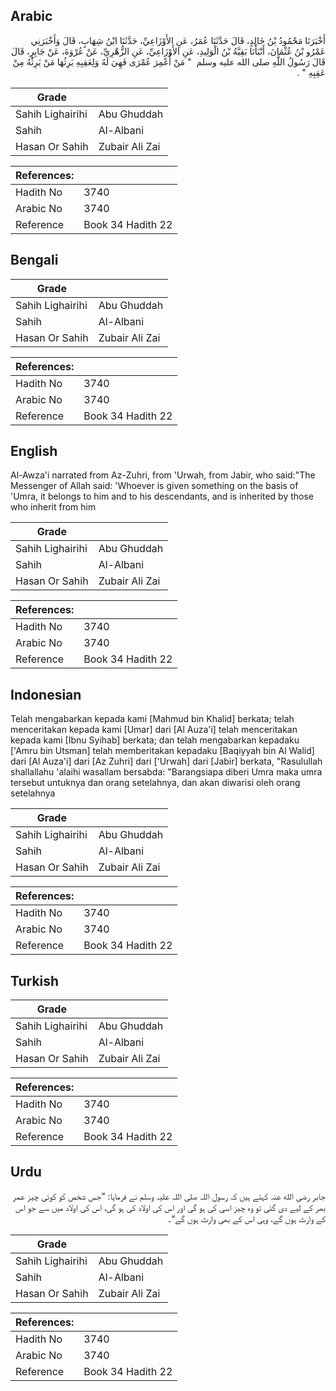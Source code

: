 ## Arabic


<div dir="rtl" lang="ar" style={{fontSize:'larger',backgroundColor:'#f8f9fa',padding:20}}>
أَخْبَرَنَا مَحْمُودُ بْنُ خَالِدٍ، قَالَ حَدَّثَنَا عُمَرُ، عَنِ الأَوْزَاعِيِّ، حَدَّثَنَا ابْنُ شِهَابٍ، قَالَ وَأَخْبَرَنِي عَمْرُو بْنُ عُثْمَانَ، أَنْبَأَنَا بَقِيَّةُ بْنُ الْوَلِيدِ، عَنِ الأَوْزَاعِيِّ، عَنِ الزُّهْرِيِّ، عَنْ عُرْوَةَ، عَنْ جَابِرٍ، قَالَ قَالَ رَسُولُ اللَّهِ صلى الله عليه وسلم ‏ "‏ مَنْ أُعْمِرَ عُمْرَى فَهِيَ لَهُ وَلِعَقِبِهِ يَرِثُهَا مَنْ يَرِثُهُ مِنْ عَقِبِهِ ‏"‏ ‏.‏
</div>
<div style={{backgroundColor:'#f8f9fa',padding:20, marginBottom: 10}}><table> <thead> <tr> <th>Grade</th> <th></th> </tr> </thead> <tbody> <tr><td>Sahih Lighairihi</td><td>Abu Ghuddah</td></tr><tr><td>Sahih</td><td>Al-Albani</td></tr><tr><td>Hasan Or Sahih</td><td>Zubair Ali Zai</td></tr></tbody></table><table> <thead> <tr> <th>References:</th> <th></th> </tr> </thead> <tbody><tr><td>Hadith No</td><td>3740</td></tr><tr><td>Arabic No</td><td>3740</td></tr><tr><td>Reference</td><td>Book 34 Hadith 22</td></tr></tbody></table></div>

## Bengali


<div dir="ltr" lang="bn" style={{fontSize:'larger',backgroundColor:'#f8f9fa',padding:20}}>

</div>
<div style={{backgroundColor:'#f8f9fa',padding:20, marginBottom: 10}}><table> <thead> <tr> <th>Grade</th> <th></th> </tr> </thead> <tbody> <tr><td>Sahih Lighairihi</td><td>Abu Ghuddah</td></tr><tr><td>Sahih</td><td>Al-Albani</td></tr><tr><td>Hasan Or Sahih</td><td>Zubair Ali Zai</td></tr></tbody></table><table> <thead> <tr> <th>References:</th> <th></th> </tr> </thead> <tbody><tr><td>Hadith No</td><td>3740</td></tr><tr><td>Arabic No</td><td>3740</td></tr><tr><td>Reference</td><td>Book 34 Hadith 22</td></tr></tbody></table></div>

## English


<div dir="ltr" lang="en" style={{fontSize:'larger',backgroundColor:'#f8f9fa',padding:20}}>
Al-Awza'i narrated from Az-Zuhri, from 'Urwah, from Jabir, who said:"The Messenger of Allah said: 'Whoever is given something on the basis of 'Umra, it belongs to him and to his descendants, and is inherited by those who inherit from him
</div>
<div style={{backgroundColor:'#f8f9fa',padding:20, marginBottom: 10}}><table> <thead> <tr> <th>Grade</th> <th></th> </tr> </thead> <tbody> <tr><td>Sahih Lighairihi</td><td>Abu Ghuddah</td></tr><tr><td>Sahih</td><td>Al-Albani</td></tr><tr><td>Hasan Or Sahih</td><td>Zubair Ali Zai</td></tr></tbody></table><table> <thead> <tr> <th>References:</th> <th></th> </tr> </thead> <tbody><tr><td>Hadith No</td><td>3740</td></tr><tr><td>Arabic No</td><td>3740</td></tr><tr><td>Reference</td><td>Book 34 Hadith 22</td></tr></tbody></table></div>

## Indonesian


<div dir="ltr" lang="id" style={{fontSize:'larger',backgroundColor:'#f8f9fa',padding:20}}>
Telah mengabarkan kepada kami [Mahmud bin Khalid] berkata; telah menceritakan kepada kami [Umar] dari [Al Auza'i] telah menceritakan kepada kami [Ibnu Syihab] berkata; dan telah mengabarkan kepadaku ['Amru bin Utsman] telah memberitakan kepadaku [Baqiyyah bin Al Walid] dari [Al Auza'i] dari [Az Zuhri] dari ['Urwah] dari [Jabir] berkata, "Rasulullah shallallahu 'alaihi wasallam bersabda: "Barangsiapa diberi Umra maka umra tersebut untuknya dan orang setelahnya, dan akan diwarisi oleh orang setelahnya
</div>
<div style={{backgroundColor:'#f8f9fa',padding:20, marginBottom: 10}}><table> <thead> <tr> <th>Grade</th> <th></th> </tr> </thead> <tbody> <tr><td>Sahih Lighairihi</td><td>Abu Ghuddah</td></tr><tr><td>Sahih</td><td>Al-Albani</td></tr><tr><td>Hasan Or Sahih</td><td>Zubair Ali Zai</td></tr></tbody></table><table> <thead> <tr> <th>References:</th> <th></th> </tr> </thead> <tbody><tr><td>Hadith No</td><td>3740</td></tr><tr><td>Arabic No</td><td>3740</td></tr><tr><td>Reference</td><td>Book 34 Hadith 22</td></tr></tbody></table></div>

## Turkish


<div dir="ltr" lang="tr" style={{fontSize:'larger',backgroundColor:'#f8f9fa',padding:20}}>

</div>
<div style={{backgroundColor:'#f8f9fa',padding:20, marginBottom: 10}}><table> <thead> <tr> <th>Grade</th> <th></th> </tr> </thead> <tbody> <tr><td>Sahih Lighairihi</td><td>Abu Ghuddah</td></tr><tr><td>Sahih</td><td>Al-Albani</td></tr><tr><td>Hasan Or Sahih</td><td>Zubair Ali Zai</td></tr></tbody></table><table> <thead> <tr> <th>References:</th> <th></th> </tr> </thead> <tbody><tr><td>Hadith No</td><td>3740</td></tr><tr><td>Arabic No</td><td>3740</td></tr><tr><td>Reference</td><td>Book 34 Hadith 22</td></tr></tbody></table></div>

## Urdu


<div dir="rtl" lang="ur" style={{fontSize:'larger',backgroundColor:'#f8f9fa',padding:20}}>
جابر رضی الله عنہ کہتے ہیں کہ رسول اللہ صلی اللہ علیہ وسلم نے فرمایا: ”جس شخص کو کوئی چیز عمر بھر کے لیے دی گئی تو وہ چیز اسی کی ہو گی اور اس کی اولاد کی ہو گی، اس کی اولاد میں سے جو اس کے وارث ہوں گے، وہی اس کے بھی وارث ہوں گے“۔
</div>
<div style={{backgroundColor:'#f8f9fa',padding:20, marginBottom: 10}}><table> <thead> <tr> <th>Grade</th> <th></th> </tr> </thead> <tbody> <tr><td>Sahih Lighairihi</td><td>Abu Ghuddah</td></tr><tr><td>Sahih</td><td>Al-Albani</td></tr><tr><td>Hasan Or Sahih</td><td>Zubair Ali Zai</td></tr></tbody></table><table> <thead> <tr> <th>References:</th> <th></th> </tr> </thead> <tbody><tr><td>Hadith No</td><td>3740</td></tr><tr><td>Arabic No</td><td>3740</td></tr><tr><td>Reference</td><td>Book 34 Hadith 22</td></tr></tbody></table></div>